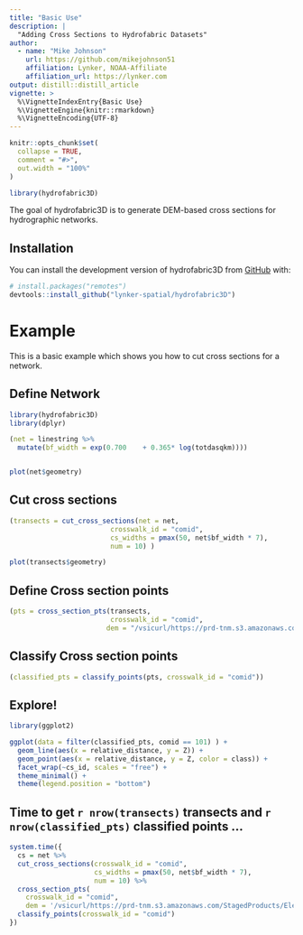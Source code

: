 ```yaml
---
title: "Basic Use"
description: |
  "Adding Cross Sections to Hydrofabric Datasets"
author:
  - name: "Mike Johnson"
    url: https://github.com/mikejohnson51
    affiliation: Lynker, NOAA-Affiliate
    affiliation_url: https://lynker.com
output: distill::distill_article
vignette: >
  %\VignetteIndexEntry{Basic Use}
  %\VignetteEngine{knitr::rmarkdown}
  %\VignetteEncoding{UTF-8}
---
```


```r
knitr::opts_chunk$set(
  collapse = TRUE,
  comment = "#>",
  out.width = "100%"
)
```

```r
library(hydrofabric3D)
```

The goal of hydrofabric3D is to generate DEM-based cross sections for hydrographic networks.

## Installation

You can install the development version of hydrofabric3D from [GitHub](https://github.com/) with:

``` r
# install.packages("remotes")
devtools::install_github("lynker-spatial/hydrofabric3D")
```

# Example

This is a basic example which shows you how to cut cross sections for a network.

## Define Network

```r
library(hydrofabric3D)
library(dplyr)

(net = linestring %>% 
  mutate(bf_width = exp(0.700	 + 0.365* log(totdasqkm))))


plot(net$geometry)
```

## Cut cross sections

```r
(transects = cut_cross_sections(net = net,
                         crosswalk_id = "comid", 
                         cs_widths = pmax(50, net$bf_width * 7),
                         num = 10) )

plot(transects$geometry)
```

## Define Cross section points

```r
(pts = cross_section_pts(transects, 
                         crosswalk_id = "comid",
                        dem = "/vsicurl/https://prd-tnm.s3.amazonaws.com/StagedProducts/Elevation/1/TIFF/USGS_Seamless_DEM_1.vrt"))
```

## Classify Cross section points

```r
(classified_pts = classify_points(pts, crosswalk_id = "comid"))
```

## Explore!

```r
library(ggplot2)

ggplot(data = filter(classified_pts, comid == 101) ) + 
  geom_line(aes(x = relative_distance, y = Z)) + 
  geom_point(aes(x = relative_distance, y = Z, color = class)) + 
  facet_wrap(~cs_id, scales = "free") + 
  theme_minimal() + 
  theme(legend.position = "bottom")
```

## Time to get `r nrow(transects)` transects and `r nrow(classified_pts)` classified points ...

```r
system.time({
  cs = net %>% 
  cut_cross_sections(crosswalk_id = "comid", 
                     cs_widths = pmax(50, net$bf_width * 7),
                     num = 10) %>% 
  cross_section_pts(
    crosswalk_id = "comid",
    dem = '/vsicurl/https://prd-tnm.s3.amazonaws.com/StagedProducts/Elevation/1/TIFF/USGS_Seamless_DEM_1.vrt') %>% 
  classify_points(crosswalk_id = "comid")
})
```

